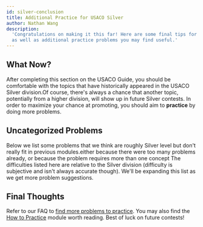 ```yaml
---
id: silver-conclusion
title: Additional Practice for USACO Silver
author: Nathan Wang
description:
  'Congratulations on making it this far! Here are some final tips for Silver,
  as well as additional practice problems you may find useful.'
---
```


## What Now?

After completing this section on the USACO Guide, you should be comfortable with
the topics that have historically appeared in the USACO Silver
division.<Asterisk>Of course, there's always a chance that another topic,
potentially from a higher division, will show up in future Silver
contests.</Asterisk> In order to maximize your chance at promoting, you should
aim to **practice** by doing more problems.

## Uncategorized Problems

Below we list some problems that we think are roughly Silver level but don't
really fit in previous modules.<Asterisk>either because there were too many
problems already, or because the problem requires more than one
concept</Asterisk> The difficulties listed here are relative to the Silver
division (difficulty is subjective and isn't always accurate though). We'll be
expanding this list as we get more problem suggestions.

<Problems problems="problems" />

## Final Thoughts

Refer to our FAQ to
[find more problems to practice](/usaco-faq#q-where-can-i-find-more-practice-problems).
You may also find the [How to Practice](https://usaco.guide/general/practicing)
module worth reading. Best of luck on future contests!
